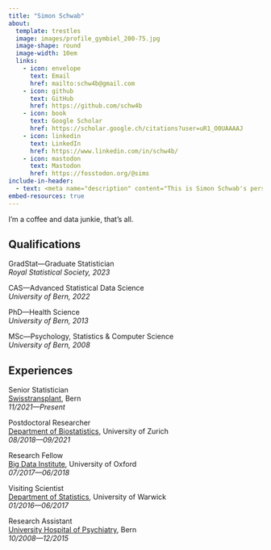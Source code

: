 ```yaml
---
title: "Simon Schwab"
about:
  template: trestles
  image: images/profile_gymbiel_200-75.jpg
  image-shape: round
  image-width: 10em
  links:
    - icon: envelope
      text: Email
      href: mailto:schw4b@gmail.com
    - icon: github
      text: GitHub
      href: https://github.com/schw4b
    - icon: book
      text: Google Scholar
      href: https://scholar.google.ch/citations?user=uR1_O0UAAAAJ
    - icon: linkedin
      text: LinkedIn
      href: https://www.linkedin.com/in/schw4b/
    - icon: mastodon
      text: Mastodon
      href: https://fosstodon.org/@sims
include-in-header:
  - text: <meta name="description" content="This is Simon Schwab's personal website on statistics and data science.">
embed-resources: true
---
```


I'm a coffee and data junkie, that's all.

## Qualifications

GradStat---Graduate Statistician\
*Royal Statistical Society, 2023*

CAS---Advanced Statistical Data Science\
*University of Bern, 2022*

PhD---Health Science\
*University of Bern, 2013*

MSc---Psychology, Statistics & Computer Science\
*University of Bern, 2008*

## Experiences
Senior Statistician \
[Swisstransplant](https://www.swisstransplant.org/), Bern\
*11/2021---Present*

Postdoctoral Researcher \
[Department of Biostatistics](https://www.ebpi.uzh.ch/), University of Zurich\
*08/2018---09/2021*

Research Fellow \
[Big Data Institute](https://www.bdi.ox.ac.uk/), University of Oxford\
*07/2017---06/2018*

Visiting Scientist \
[Department of Statistics](https://warwick.ac.uk/fac/sci/statistics/), University of Warwick\
*01/2016---06/2017*

Research Assistant \
[University Hospital of Psychiatry](https://www.upd.ch/de/), Bern\
*10/2008---12/2015*